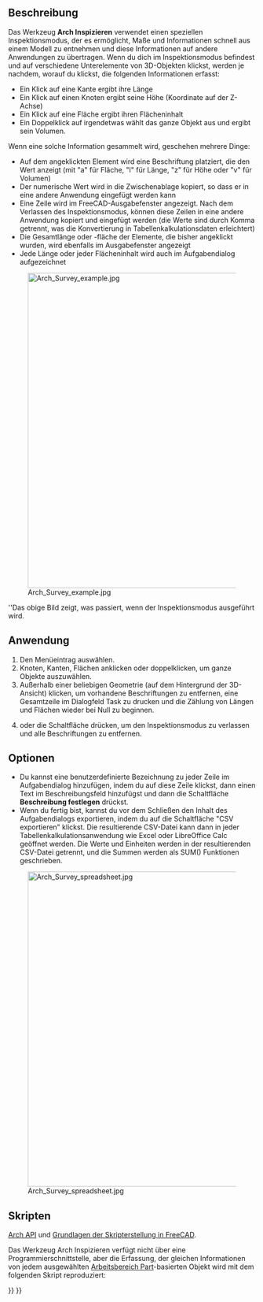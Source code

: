 <languages/>

{{Docnav/de
|[[Arch_ToggleSubs/de|UnterkomponentenUmschalten]]
|[[BIM_Diff/de|Diff]]
|[[BIM_Workbench/de|BIM]]
|IconL=Arch_ToggleSubs.svg
|IconR=BIM_Diff.svg
|IconC=Workbench_BIM.svg
}}

{{VeryImportantMessage|DIESER BEFEHL IST BESTANDTEIL DES INTEGRIERTEN ARBEITSBEREICHS [[BIM_Workbench/de|BIM]] IN V1.0<br>
Diese Seite wurde für diese Version aktualisiert.}}

{{GuiCommand/de
|Name=Arch Survey
|Name/de=Arch Inspizieren
|MenuLocation=Werkzeuge → Inspizieren
|Workbenches=[[BIM_Workbench/de|BIM]]
|SeeAlso=[[Macro_FCInfo/de|Makro FCInfo]], [[Macro_SimpleProperties/de|Makro EinfacheEigenschaften]]
}}

<span id="Description"></span>
==Beschreibung==

Das Werkzeug '''Arch Inspizieren''' verwendet einen speziellen Inspektionsmodus, der es ermöglicht, Maße und Informationen schnell aus einem Modell zu entnehmen und diese Informationen auf andere Anwendungen zu übertragen. Wenn du dich im Inspektionsmodus befindest und auf verschiedene Unterelemente von 3D-Objekten klickst, werden je nachdem, worauf du klickst, die folgenden Informationen erfasst:

* Ein Klick auf eine Kante ergibt ihre Länge
* Ein Klick auf einen Knoten ergibt seine Höhe (Koordinate auf der Z-Achse)
* Ein Klick auf eine Fläche ergibt ihren Flächeninhalt
* Ein Doppelklick auf irgendetwas wählt das ganze Objekt aus und ergibt sein Volumen.

Wenn eine solche Information gesammelt wird, geschehen mehrere Dinge:

* Auf dem angeklickten Element wird eine Beschriftung platziert, die den Wert anzeigt (mit "a" für Fläche, "l" für Länge, "z" für Höhe oder "v" für Volumen)
* Der numerische Wert wird in die Zwischenablage kopiert, so dass er in eine andere Anwendung eingefügt werden kann
* Eine Zeile wird im FreeCAD-Ausgabefenster angezeigt. Nach dem Verlassen des Inspektionsmodus, können diese Zeilen in eine andere Anwendung kopiert und eingefügt werden (die Werte sind durch Komma getrennt, was die Konvertierung in Tabellenkalkulationsdaten erleichtert)
* Die Gesamtlänge oder -fläche der Elemente, die bisher angeklickt wurden, wird ebenfalls im Ausgabefenster angezeigt
* Jede Länge oder jeder Flächeninhalt wird auch im Aufgabendialog aufgezeichnet

[[Image:Arch Survey example.jpg|640px]]

''Das obige Bild zeigt, was passiert, wenn der Inspektionsmodus ausgeführt wird.

<span id="Usage"></span>
==Anwendung==

# Den Menüeintrag {{MenuCommand|Werkzeuge → [[Image:Arch_Survey.svg|16px]] Inspizieren}} auswählen.
# Knoten, Kanten, Flächen anklicken oder doppelklicken, um ganze Objekte auszuwählen.
# Außerhalb einer beliebigen Geometrie (auf dem Hintergrund der 3D-Ansicht) klicken, um vorhandene Beschriftungen zu entfernen, eine Gesamtzeile im Dialogfeld Task zu drucken und die Zählung von Längen und Flächen wieder bei Null zu beginnen.
# {{KEY|Esc}} oder die Schaltfläche {{Button|Schließen}} drücken, um den Inspektionsmodus zu verlassen und alle Beschriftungen zu entfernen.

<span id="Options"></span>
==Optionen==

* Du kannst eine benutzerdefinierte Bezeichnung zu jeder Zeile im Aufgabendialog hinzufügen, indem du auf diese Zeile klickst, dann einen Text im Beschreibungsfeld hinzufügst und dann die Schaltfläche '''Beschreibung festlegen''' drückst.
* Wenn du fertig bist, kannst du vor dem Schließen den Inhalt des Aufgabendialogs exportieren, indem du auf die Schaltfläche "CSV exportieren" klickst. Die resultierende CSV-Datei kann dann in jeder Tabellenkalkulationsanwendung wie Excel oder LibreOffice Calc geöffnet werden. Die Werte und Einheiten werden in der resultierenden CSV-Datei getrennt, und die Summen werden als SUM() Funktionen geschrieben.

[[Image:Arch Survey spreadsheet.jpg|640px]]

<span id="Scripting"></span>
==Skripten==

{{Emphasis|Siehe auch:}} [[Arch_API/de|Arch API]] und [[FreeCAD_Scripting_Basics/de|Grundlagen der Skripterstellung in FreeCAD]].

Das Werkzeug Arch Inspizieren verfügt nicht über eine Programmierschnittstelle, aber die Erfassung, der gleichen Informationen von jedem ausgewählten [[Part_Workbench/de|Arbeitsbereich Part]]-basierten Objekt wird mit dem folgenden Skript reproduziert:

{{Code|code=
import FreeCADGui

selection = FreeCADGui.Selection.getSelectionEx()

for obj in selection:
    for element in obj.SubObjects:
        print("Area: %f", element.Area)
        print("Length: %f", element.Length)
        print("Volume: %f", element.Volume)
        print("Center of Mass: %f", element.CenterOfMass)
}}


{{Docnav/de
|[[Arch_ToggleSubs/de|UnterkomponentenUmschalten]]
|[[BIM_Diff/de|Diff]]
|[[BIM_Workbench/de|BIM]]
|IconL=Arch_ToggleSubs.svg
|IconR=BIM_Diff.svg
|IconC=Workbench_BIM.svg
}}

{{BIM_Tools_navi{{#translation:}}}}
{{Userdocnavi{{#translation:}}}}